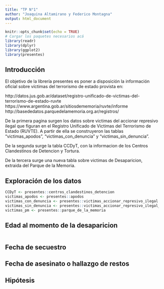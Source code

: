 ```yaml
---
title: "TP N°1"
author: "Joaquina Altamirano y Federico Montagna"
output: html_document
---
```



```r
knitr::opts_chunk$set(echo = TRUE)
# Cargar los paquetes necesarios acá
library(readr)
library(dplyr)
library(ggplot2)
library(presentes)
```

## Introducción

El objetivo de la librería presentes es poner a disposición la información oficial sobre víctimas del terrorismo de estado provista en:

http://datos.jus.gob.ar/dataset/registro-unificado-de-victimas-del-terrorismo-de-estado-ruvte  
https://www.argentina.gob.ar/sitiosdememoria/ruvte/informe  
http://basededatos.parquedelamemoria.org.ar/registros/ 

De la primera pagina surgen los datos sobre victimas del accionar represivo ilegal que figuran en el Registro Unificado de Victimas del Terrorismo de Estado (RUVTE). A partir de ella se construyeron las tablas "victimas_apodos", "victimas_con_denuncia" y "victimas_sin_denuncia".

De la segunda surge la tabla CCDyT, con la informacion de los Centros Clandestinos de Detencion y Tortura.

De la tercera surge una nueva tabla sobre victimas de Desaparicion, extraida del Parque de la Memoria.


## Exploración de los datos

```r
CCDyT <- presentes::centros_clandestinos_detencion
victimas_apodos <- presentes::apodos
victimas_con_denuncia <- presentes::victimas_accionar_represivo_ilegal
victimas_sin_denuncia <- presentes::victimas_accionar_represivo_ilegal_sin_denuncia_formal
victimas_pm <- presentes::parque_de_la_memoria
```


## Edad al momento de la desaparicion
```r

```


## Fecha de secuestro


## Fecha de asesinato o hallazgo de restos





## Hipótesis


